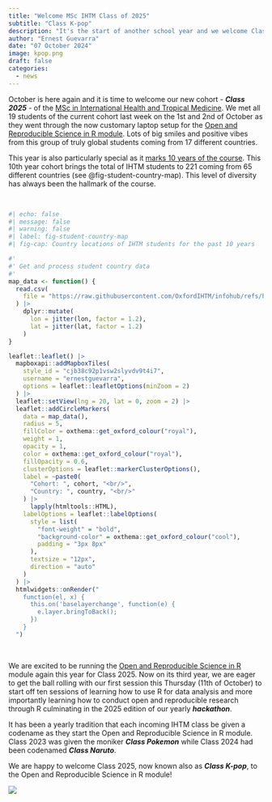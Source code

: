 ```yaml
---
title: "Welcome MSc IHTM Class of 2025"
subtitle: "Class K-pop"
description: "It's the start of another school year and we welcome Class 2025 of the MSc in International Health and Tropical Medicine as they start their journey of self-discovery and learning at the University of Oxford."
author: "Ernest Guevarra"
date: "07 October 2024"
image: kpop.png
draft: false
categories:
  - news
---
```


October is here again and it is time to welcome our new cohort - ***Class 2025*** - of the [MSc in International Health and Tropical Medicine](https://www.tropicalmedicine.ox.ac.uk/study-with-us/msc-ihtm). We met all 19 students of the current cohort last week on the 1st and 2nd of October as they went through the now customary laptop setup for the [Open and Reproducible Science in R module](https://oxford-ihtm.io/teaching/). Lots of big smiles and positive vibes from this group of truly global students coming from 17 different countries.

This year is also particularly special as it [marks 10 years of the course](https://www.tropicalmedicine.ox.ac.uk/news/ihtm-10-years-on). This 10th year cohort brings the total of IHTM students to 221 coming from 65 different countries (see @fig-student-country-map). This level of diversity has always been the hallmark of the course.

<br/>

```r
#| echo: false
#| message: false
#| warning: false
#| label: fig-student-country-map
#| fig-cap: Country locations of IHTM students for the past 10 years

#'
#' Get and process student country data
#' 
map_data <- function() {
  read.csv(
    file = "https://raw.githubusercontent.com/OxfordIHTM/infohub/refs/heads/main/data-raw/student_country.csv"
  ) |>
    dplyr::mutate(
      lon = jitter(lon, factor = 1.2),
      lat = jitter(lat, factor = 1.2)
    )
}

leaflet::leaflet() |>
  mapboxapi::addMapboxTiles(
    style_id = "cjb38c92p1vsw2slyvdv9t4i7",
    username = "ernestguevarra",
    options = leaflet::leafletOptions(minZoom = 2)
  ) |>
  leaflet::setView(lng = 20, lat = 0, zoom = 2) |>
  leaflet::addCircleMarkers(
    data = map_data(),
    radius = 5,
    fillColor = oxthema::get_oxford_colour("royal"),
    weight = 1,
    opacity = 1,
    color = oxthema::get_oxford_colour("royal"),
    fillOpacity = 0.6,
    clusterOptions = leaflet::markerClusterOptions(),
    label = ~paste0(
      "Cohort: ", cohort, "<br/>",
      "Country: ", country, "<br/>"
    ) |>
      lapply(htmltools::HTML),
    labelOptions = leaflet::labelOptions(
      style = list(
        "font-weight" = "bold",
        "background-color" = oxthema::get_oxford_colour("cool"),
        padding = "3px 8px"
      ),
      textsize = "12px",
      direction = "auto"
    )
  ) |>
  htmlwidgets::onRender("
    function(el, x) {
      this.on('baselayerchange', function(e) {
        e.layer.bringToBack();
      })
    }
  ")
```

<br/>

We are excited to be running the [Open and Reproducible Science in R](https://oxford-ihtm.io/teaching/) module again this year for Class 2025. Now on its third year, we are eager to get the ball rolling with our first session this Thursday (11th of October) to start off ten sessions of learning how to use R for data analysis and more importantly learning how to conduct open and reproducible research through R culminating in the 2025 edition of our yearly ***hackathon***.

It has been a yearly tradition that each incoming IHTM class be given a codename as they start the Open and Reproducible Science in R module. Class 2023 was given the moniker ***Class Pokemon*** while Class 2024 had been codenamed ***Class Naruto***.

We are happy to welcome Class 2025, now known also as ***Class K-pop***, to the Open and Reproducible Science in R module!

![](kpop.png){fig-align="center"}





